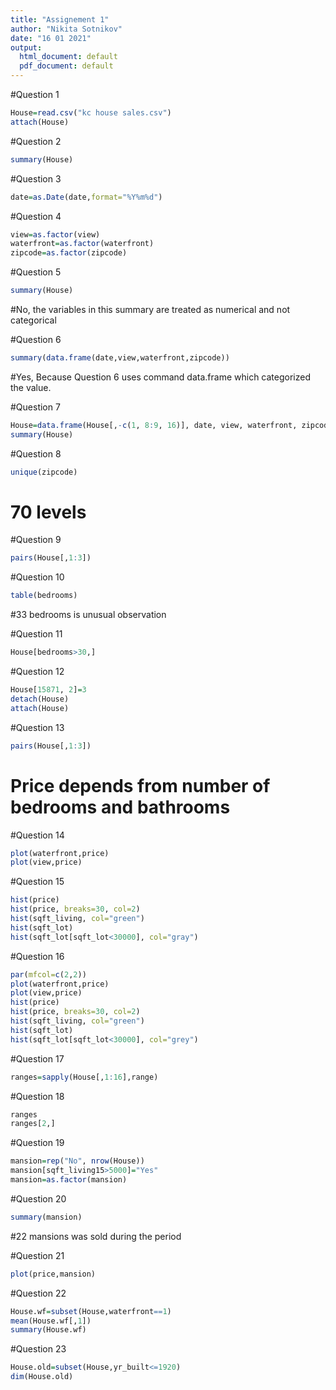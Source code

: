 ---
title: "Assignement 1"
author: "Nikita Sotnikov"
date: "16 01 2021"
output:
  html_document: default
  pdf_document: default
---
#Question 1
```{r}
House=read.csv("kc house sales.csv")
attach(House)
```
#Question 2
```{r}
summary(House)
```
#Question 3
```{r}
date=as.Date(date,format="%Y%m%d")
```
#Question 4
```{r}
view=as.factor(view)
waterfront=as.factor(waterfront)
zipcode=as.factor(zipcode)
```
#Question 5
```{r}
summary(House)
```
#No, the variables in this summary are treated as numerical and not categorical

#Question 6
```{r}
summary(data.frame(date,view,waterfront,zipcode))
```
#Yes, Because Question 6 uses command data.frame which categorized the value.

#Question 7
```{r}
House=data.frame(House[,-c(1, 8:9, 16)], date, view, waterfront, zipcode)
summary(House)
```
#Question 8
```{r}
unique(zipcode) 
```
# 70 levels

#Question 9
```{r}
pairs(House[,1:3])
```
#Question 10
```{r}
table(bedrooms)
```
#33 bedrooms is unusual observation

#Question 11
```{r}
House[bedrooms>30,]
```
#Question 12
```{r}
House[15871, 2]=3
detach(House)
attach(House)
```
#Question 13
```{r}
pairs(House[,1:3])
```
# Price depends from number of bedrooms and bathrooms

#Question 14
```{r}
plot(waterfront,price)
plot(view,price)
```
#Question 15
```{r}
hist(price)
hist(price, breaks=30, col=2)
hist(sqft_living, col="green")
hist(sqft_lot)
hist(sqft_lot[sqft_lot<30000], col="gray")
```
#Question 16
```{r}
par(mfcol=c(2,2))
plot(waterfront,price)
plot(view,price)
hist(price)
hist(price, breaks=30, col=2)
hist(sqft_living, col="green")
hist(sqft_lot)
hist(sqft_lot[sqft_lot<30000], col="grey")
```
#Question 17
```{r}
ranges=sapply(House[,1:16],range)
```
#Question 18
```{r}
ranges
ranges[2,]
```
#Question 19
```{r}
mansion=rep("No", nrow(House))
mansion[sqft_living15>5000]="Yes"
mansion=as.factor(mansion)
```
#Question 20
```{r}
summary(mansion)
```
#22 mansions was sold during the period

#Question 21
```{r}
plot(price,mansion)
```
#Question 22
```{r}
House.wf=subset(House,waterfront==1)
mean(House.wf[,1])
summary(House.wf)
```
#Question 23
```{r}
House.old=subset(House,yr_built<=1920)
dim(House.old)
```